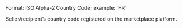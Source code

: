 <ResponseField name="receiver_address_country_code" type="string">
Format: ISO Alpha-2 Country Code; example: `FR`

Seller/recipient’s country code registered on the marketplace platform. 
</ResponseField>
